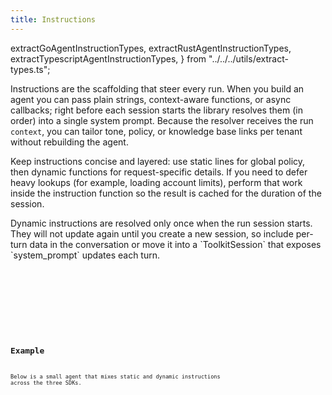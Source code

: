 ```yaml
---
title: Instructions
---
```


  extractGoAgentInstructionTypes,
  extractRustAgentInstructionTypes,
  extractTypescriptAgentInstructionTypes,
} from "../../../utils/extract-types.ts";

Instructions are the scaffolding that steer every run. When you build an agent you can pass plain strings, context-aware functions, or async callbacks; right before each session starts the library resolves them (in order) into a single system prompt. Because the resolver receives the run `context`, you can tailor tone, policy, or knowledge base links per tenant without rebuilding the agent.

Keep instructions concise and layered: use static lines for global policy, then dynamic functions for request-specific details. If you need to defer heavy lookups (for example, loading account limits), perform that work inside the instruction function so the result is cached for the duration of the session.

<Aside type="caution">
  Dynamic instructions are resolved only once when the run session starts. They will not update again until you create a new session, so include per-turn data in the conversation or move it into a `ToolkitSession` that exposes `system_prompt` updates each turn.
</Aside>

<Tabs>
  <TabItem label="TypeScript">
    <Code
      code={extractTypescriptAgentInstructionTypes(["InstructionParam"])}
      lang="typescript"
      title="types.ts"
    />
  </TabItem>
  <TabItem label="Rust">
    <Code
      code={extractRustAgentInstructionTypes(["InstructionParam"])}
      lang="rust"
      title="types.rs"
    />
  </TabItem>
  <TabItem label="Go">
    <Code
      code={extractGoAgentInstructionTypes(["InstructionParam"])}
      lang="go"
      title="types.go"
    />
  </TabItem>
</Tabs>

## Example

Below is a small agent that mixes static and dynamic instructions across the three SDKs.

<Tabs>
  <TabItem label="TypeScript">
    <Code code={jsInstructionsExample} lang="typescript" title="instructions.ts" />
  </TabItem>
  <TabItem label="Rust">
    <Code code={rustInstructionsExample} lang="rust" title="instructions.rs" />
  </TabItem>
  <TabItem label="Go">
    <Code code={goInstructionsExample} lang="go" title="main.go" />
  </TabItem>
</Tabs>
